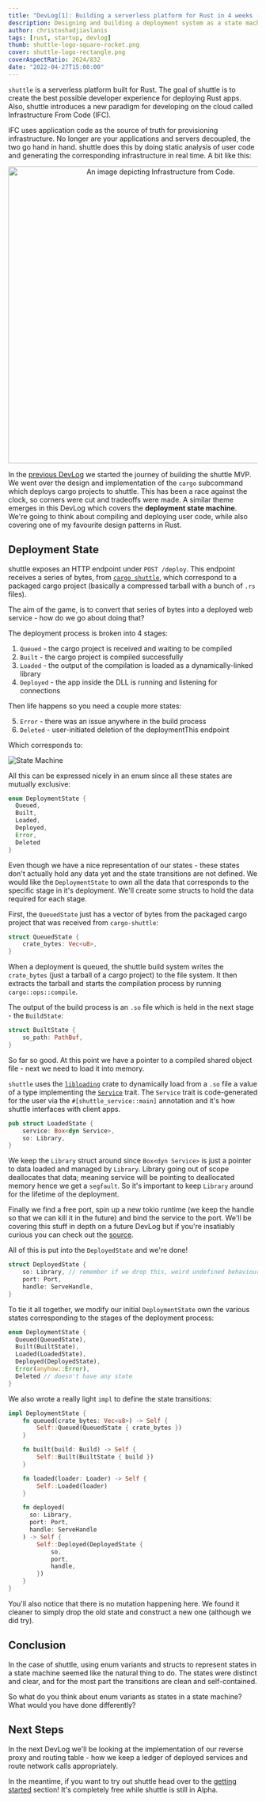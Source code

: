 ```yaml
---
title: "DevLog[1]: Building a serverless platform for Rust in 4 weeks - part deux"
description: Designing and building a deployment system as a state machine
author: christoshadjiaslanis
tags: [rust, startup, devlog]
thumb: shuttle-logo-square-rocket.png
cover: shuttle-logo-rectangle.png
coverAspectRatio: 2624/832
date: "2022-04-27T15:00:00"
---
```


`shuttle` is a serverless platform built for Rust. The goal of shuttle is to create the best possible developer experience for deploying Rust apps. Also, shuttle introduces a new paradigm for developing on the cloud called Infrastructure From Code (IFC).

IFC uses application code as the source of truth for provisioning infrastructure. No longer are your applications and servers decoupled, the two go hand in hand. shuttle does this by doing static analysis of user code and generating the corresponding infrastructure in real time. A bit like this:

<p align="center">
  <img
    align="center"
    alt="An image depicting Infrastructure from Code."
    src="/images/blog/infrastructure-from-code.png"
    height="600px"
    width="600px"
  />
</p>

In the [previous DevLog](https://www.shuttle.dev/blog/2022/04/22/dev-log-0) we started the journey of building the shuttle MVP. We went over the design and implementation of the `cargo` subcommand which deploys cargo projects to shuttle. This has been a race against the clock, so corners were cut and tradeoffs were made. A similar theme emerges in this DevLog which covers the **deployment state machine**. We're going to think about compiling and deploying user code, while also covering one of my favourite design patterns in Rust.

## Deployment State

shuttle exposes an HTTP endpoint under `POST /deploy`. This endpoint receives a series of bytes, from [`cargo shuttle`](https://github.com/shuttle-hq/shuttle/tree/main/cargo-shuttle), which correspond to a packaged cargo project (basically a compressed tarball with a bunch of `.rs` files).

The aim of the game, is to convert that series of bytes into a deployed web service - how do we go about doing that?

The deployment process is broken into 4 stages:

1. `Queued` - the cargo project is received and waiting to be compiled
2. `Built` - the cargo project is compiled successfully
3. `Loaded` - the output of the compilation is loaded as a dynamically-linked library
4. `Deployed` - the app inside the DLL is running and listening for connections

Then life happens so you need a couple more states:

5. `Error` - there was an issue anywhere in the build process
6. `Deleted` - user-initiated deletion of the deploymentThis endpoint

Which corresponds to:

![State Machine](/images/blog/state-machine.jpeg)

All this can be expressed nicely in an enum since all these states are mutually exclusive:

```rust
enum DeploymentState {
  Queued,
  Built,
  Loaded,
  Deployed,
  Error,
  Deleted
}
```

Even though we have a nice representation of our states - these states don't actually hold any data yet and the state transitions are not defined. We would like the `DeploymentState` to own all the data that corresponds to the specific stage in it's deployment. We'll create some structs to hold the data required for each stage.

First, the `QueuedState` just has a vector of bytes from the packaged cargo project that was received from `cargo-shuttle`:

```rust
struct QueuedState {
    crate_bytes: Vec<u8>,
}
```

When a deployment is queued, the shuttle build system writes the `crate_bytes` (just a tarball of a cargo project) to the file system. It then extracts the tarball and starts the compilation process by running `cargo::ops::compile`.

The output of the build process is an `.so` file which is held in the next stage - the `BuildState`:

```rust
struct BuiltState {
    so_path: PathBuf,
}
```

So far so good. At this point we have a pointer to a compiled shared object file - next we need to load it into memory.

`shuttle` uses the [`libloading`](https://github.com/nagisa/rust_libloading) crate to dynamically load from a `.so` file a value of a type implementing the [`Service`](https://docs.rs/shuttle-service/0.2.6/shuttle_service/trait.Service.html) trait. The `Service` trait is code-generated for the user via the `#[shuttle_service::main]` annotation and it's how shuttle interfaces with client apps.

```rust
pub struct LoadedState {
    service: Box<dyn Service>,
    so: Library,
}
```

We keep the `Library` struct around since `Box<dyn Service>` is just a pointer to data loaded and managed by `Library`. Library going out of scope deallocates that data; meaning service will be pointing to deallocated memory hence we get a `segfault`. So it's important to keep `Library` around for the lifetime of the deployment.

Finally we find a free port, spin up a new tokio runtime (we keep the handle so that we can kill it in the future) and bind the service to the port. We'll be covering this stuff in depth on a future DevLog but if you're insatiably curious you can check out the [source](https://github.com/shuttle-hq/shuttle/tree/main/service).

All of this is put into the `DeployedState` and we're done!

```rust
struct DeployedState {
    so: Library, // remember if we drop this, weird undefined behaviour
    port: Port,
    handle: ServeHandle,
}
```

To tie it all together, we modify our initial `DeploymentState` own the various states corresponding to the stages of the deployment process:

```rust
enum DeploymentState {
  Queued(QueuedState),
  Built(BuiltState),
  Loaded(LoadedState),
  Deployed(DeployedState),
  Error(anyhow::Error),
  Deleted // doesn't have any state
}
```

We also wrote a really light `impl` to define the state transitions:

```rust
impl DeploymentState {
    fn queued(crate_bytes: Vec<u8>) -> Self {
        Self::Queued(QueuedState { crate_bytes })
    }

    fn built(build: Build) -> Self {
        Self::Built(BuiltState { build })
    }

    fn loaded(loader: Loader) -> Self {
        Self::Loaded(loader)
    }

    fn deployed(
      so: Library,
      port: Port,
      handle: ServeHandle
    ) -> Self {
        Self::Deployed(DeployedState {
            so,
            port,
            handle,
        })
    }
}
```

You'll also notice that there is no mutation happening here. We found it cleaner to simply drop the old state and construct a new one (although we did try).

## Conclusion

In the case of shuttle, using enum variants and structs to represent states in a state machine seemed like the natural thing to do. The states were distinct and clear, and for the most part the transitions are clean and self-contained.

So what do you think about enum variants as states in a state machine? What would you have done differently?

## Next Steps

In the next DevLog we'll be looking at the implementation of our reverse proxy and routing table - how we keep a ledger of deployed services and route network calls appropriately.

In the meantime, if you want to try out shuttle head over to the [getting started](https://docs.rs/shuttle-service/0.2.6/shuttle_service/) section! It's completely free while shuttle is still in Alpha.
